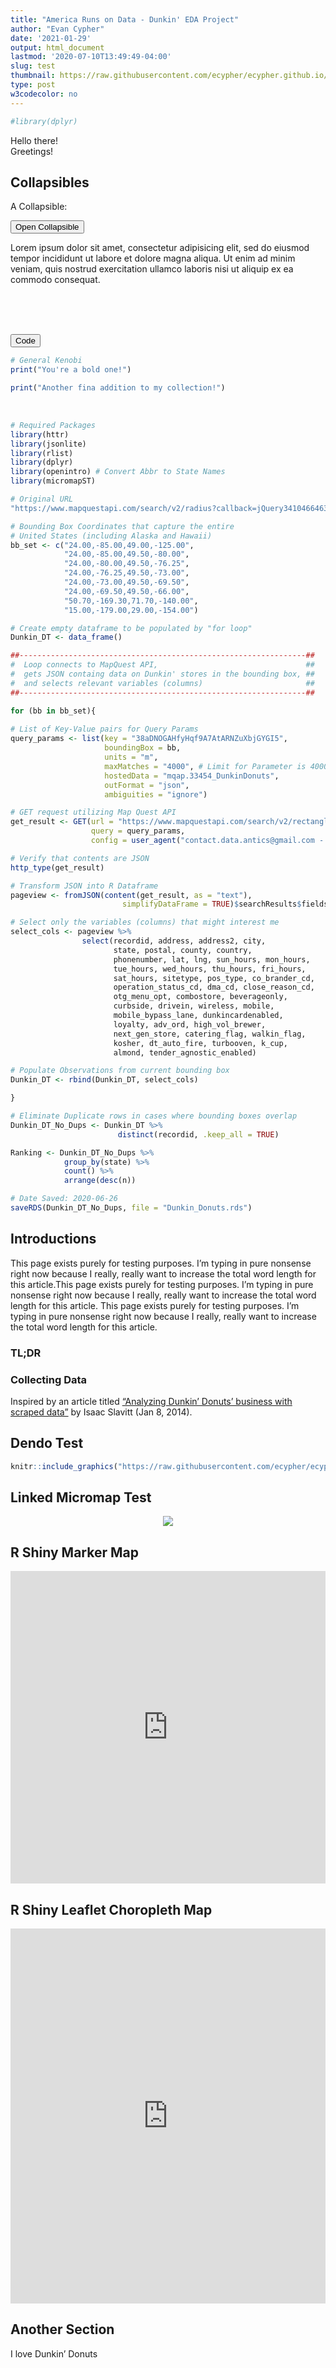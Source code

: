 ```yaml
---
title: "America Runs on Data - Dunkin' EDA Project"
author: "Evan Cypher"
date: '2021-01-29'
output: html_document
lastmod: '2020-07-10T13:49:49-04:00'
slug: test
thumbnail: https://raw.githubusercontent.com/ecypher/ecypher.github.io/master/images/Dunkin_Resized.png
type: post
w3codecolor: no
---
```





```r
#library(dplyr)
```

Hello there!
<br>
Greetings!



<h2>Collapsibles</h2>

<p>A Collapsible:</p>
<button type="button" class="collapsible">Open Collapsible</button>
<div class="content">
  <p>Lorem ipsum dolor sit amet, consectetur adipisicing elit, sed do eiusmod tempor incididunt ut labore et dolore magna aliqua. Ut enim ad minim veniam, quis nostrud exercitation ullamco laboris nisi ut aliquip ex ea commodo consequat.</p>
</div>

<br>
<br>
<br>


<button type="button" class="collapsible">Code</button>
<div class="content">

```r
# General Kenobi
print("You're a bold one!")

print("Another fina addition to my collection!")
```

</div>

<br>
```r
# Required Packages
library(httr)
library(jsonlite)
library(rlist)
library(dplyr)
library(openintro) # Convert Abbr to State Names
library(micromapST)

# Original URL
"https://www.mapquestapi.com/search/v2/radius?callback=jQuery34104664634028664918_1592271610628&key=Gmjtd%7Clu6t2luan5%252C72%253Do5-larsq&origin=22033&units=m&maxMatches=100&radius=100&hostedData=mqap.33454_DunkinDonuts&ambiguities=ignore&_=1592271610632"

# Bounding Box Coordinates that capture the entire
# United States (including Alaska and Hawaii)
bb_set <- c("24.00,-85.00,49.00,-125.00",
            "24.00,-85.00,49.50,-80.00",
            "24.00,-80.00,49.50,-76.25",
            "24.00,-76.25,49.50,-73.00",
            "24.00,-73.00,49.50,-69.50",
            "24.00,-69.50,49.50,-66.00",
            "50.70,-169.30,71.70,-140.00",
            "15.00,-179.00,29.00,-154.00")

# Create empty dataframe to be populated by "for loop"
Dunkin_DT <- data_frame()

##----------------------------------------------------------------##
#  Loop connects to MapQuest API,                                 ##
#  gets JSON containg data on Dunkin' stores in the bounding box, ##
#  and selects relevant variables (columns)                       ##
##----------------------------------------------------------------## 

for (bb in bb_set){
    
# List of Key-Value pairs for Query Params
query_params <- list(key = "38aDNOGAHfyHqf9A7AtARNZuXbjGYGI5",
                     boundingBox = bb,
                     units = "m",
                     maxMatches = "4000", # Limit for Parameter is 4000
                     hostedData = "mqap.33454_DunkinDonuts",
                     outFormat = "json",
                     ambiguities = "ignore")

# GET request utilizing Map Quest API
get_result <- GET(url = "https://www.mapquestapi.com/search/v2/rectangle?",
                  query = query_params,
                  config = user_agent("contact.data.antics@gmail.com - data is being collected for educational purposes"))

# Verify that contents are JSON
http_type(get_result)

# Transform JSON into R Dataframe
pageview <- fromJSON(content(get_result, as = "text"),
                         simplifyDataFrame = TRUE)$searchResults$fields

# Select only the variables (columns) that might interest me
select_cols <- pageview %>% 
                select(recordid, address, address2, city,
                       state, postal, county, country,
                       phonenumber, lat, lng, sun_hours, mon_hours,
                       tue_hours, wed_hours, thu_hours, fri_hours,
                       sat_hours, sitetype, pos_type, co_brander_cd,
                       operation_status_cd, dma_cd, close_reason_cd,
                       otg_menu_opt, combostore, beverageonly,
                       curbside, drivein, wireless, mobile,
                       mobile_bypass_lane, dunkincardenabled,
                       loyalty, adv_ord, high_vol_brewer,
                       next_gen_store, catering_flag, walkin_flag,
                       kosher, dt_auto_fire, turbooven, k_cup,
                       almond, tender_agnostic_enabled)

# Populate Observations from current bounding box
Dunkin_DT <- rbind(Dunkin_DT, select_cols)

}

# Eliminate Duplicate rows in cases where bounding boxes overlap
Dunkin_DT_No_Dups <- Dunkin_DT %>% 
                        distinct(recordid, .keep_all = TRUE)

Ranking <- Dunkin_DT_No_Dups %>% 
            group_by(state) %>% 
            count() %>% 
            arrange(desc(n))

# Date Saved: 2020-06-26
saveRDS(Dunkin_DT_No_Dups, file = "Dunkin_Donuts.rds")


```

## Introductions

This page exists purely for testing purposes. I'm typing in pure nonsense right now because I really, really want to increase the total word length for this article.This page exists purely for testing purposes. I'm typing in pure nonsense right now because I really, really want to increase the total word length for this article. This page exists purely for testing purposes. I'm typing in pure nonsense right now because I really, really want to increase the total word length for this article.

### TL;DR

### Collecting Data

Inspired by an article titled <a href = "https://www.isaacslavitt.com/posts/dunkin-donuts-data-analysis/" target = "_blank">"Analyzing Dunkin' Donuts' business with scraped data"</a> by Isaac Slavitt (Jan 8, 2014).

## Dendo Test

```r
knitr::include_graphics("https://raw.githubusercontent.com/ecypher/ecypher.github.io/master/images/Dunkin_Dendo_D3.png") 
```


## Linked Micromap Test

<center>![](https://raw.githubusercontent.com/ecypher/ecypher.github.io/master/images/Dunkin_Linked_MicromapST.png)</center>


## R Shiny Marker Map

<iframe src=" https://data-antics.shinyapps.io/DunkinMapApp/" width="100%" frameborder="no" scrolling="no" style="width: 100%; height: 500px;"></iframe>

## R Shiny Leaflet Choropleth Map

<iframe src = "https://data-antics.shinyapps.io/Dunkin_Choropleth/" width="100%" frameborder="no" scrolling="no" style="width: 100%; height: 600px;"></iframe>

## Another Section

I love Dunkin' Donuts